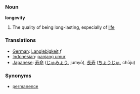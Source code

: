 === Noun ===
'''longevity'''

# The quality of being long-lasting, especially of [[life]]

=== Translations ===
*[[German]]: [[Langlebigkeit]] ''f''
*[[Indonesian]]: [[panjang umur]]
*[[Japanese]]: [[寿命]] ([[じゅみょう]], jumyō), [[長寿]] ([[ちょうじゅ]], chōju)

=== Synonyms ===
*[[permanence]]